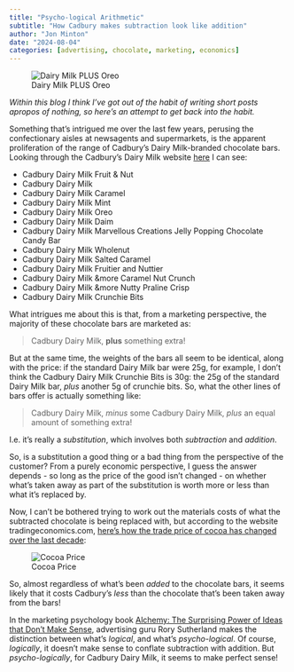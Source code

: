```yaml
---
title: "Psycho-logical Arithmetic"
subtitle: "How Cadbury makes subtraction look like addition"
author: "Jon Minton"
date: "2024-08-04"
categories: [advertising, chocolate, marketing, economics]
---
```


![Dairy Milk PLUS Oreo](Screenshot%202024-08-04%20at%2020.06.44.png)


*Within this blog I think I've got out of the habit of writing short posts apropos of nothing, so here's an attempt to get back into the habit.* 


Something that's intrigued me over the last few years, perusing the confectionary aisles at newsagents and supermarkets, is the apparent proliferation of the range of Cadbury's Dairy Milk-branded chocolate bars. Looking through the Cadbury's Dairy Milk website [here](https://www.cadbury.co.uk/products/brands/cadbury-dairy-milk/) I can see: 

- Cadbury Dairy Milk Fruit & Nut
- Cadbury Dairy Milk
- Cadbury Dairy Milk Caramel
- Cadbury Dairy Milk Mint
- Cadbury Dairy Milk Oreo
- Cadbury Dairy Milk Daim 
- Cadbury Dairy Milk Marvellous Creations Jelly Popping Chocolate Candy Bar
- Cadbury Dairy Milk Wholenut 
- Cadbury Dairy Milk Salted Caramel
- Cadbury Dairy Milk Fruitier and Nuttier
- Cadbury Dairy Milk &more Caramel Nut Crunch
- Cadbury Dairy Milk &more Nutty Praline Crisp
- Cadbury Dairy Milk Crunchie Bits


What intrigues me about this is that, from a marketing perspective, the majority of these chocolate bars are marketed as: 

> Cadbury Dairy Milk, **plus** something extra! 

But at the same time, the weights of the bars all seem to be identical, along with the price: if the standard Dairy Milk bar were 25g, for example, I don't think the Cadbury Dairy Milk Crunchie Bits is 30g: the 25g of the standard Dairy Milk bar, *plus* another 5g of crunchie bits. So, what the other lines of bars offer is actually something like: 

> Cadbury Dairy Milk, *minus* some Cadbury Dairy Milk, *plus* an equal amount of something extra! 

I.e. it's really a *substitution*, which involves both *subtraction* and *addition*. 

So, is a substitution a good thing or a bad thing from the perspective of the customer? From a purely economic perspective, I guess the answer depends - so long as the price of the good isn't changed - on whether what's taken away as part of the substitution is worth more or less than what it's replaced by. 

Now, I can't be bothered trying to work out the materials costs of what the subtracted chocolate is being replaced with, but according to the website tradingeconomics.com, [here's how the trade price of cocoa has changed over the last decade](https://tradingeconomics.com/commodity/cocoa):

![Cocoa Price](Screenshot%202024-08-04%20at%2019.56.57.png)

So, almost regardless of what's been *added* to the chocolate bars, it seems likely that it costs Cadbury's *less* than the chocolate that's been taken away from the bars!

In the marketing psychology book [Alchemy: The Surprising Power of Ideas that Don't Make Sense](https://www.wob.com/en-gb/books/rory-sutherland/alchemy/9780753556504?gad_source=1&gclid=Cj0KCQjwzby1BhCQARIsAJ_0t5MeyPDVUjIZz6Rplc1L1CWt5CSEmm-Ln-bdzRAvUQuZdmhkws7jGD4aAgHeEALw_wcB#GOR009874703), advertising guru Rory Sutherland makes the distinction between what's *logical*, and what's *psycho-logical*. Of course, *logically*, it doesn't make sense to conflate subtraction with addition. But *psycho-logically*, for Cadbury Dairy Milk, it seems to make perfect sense!





